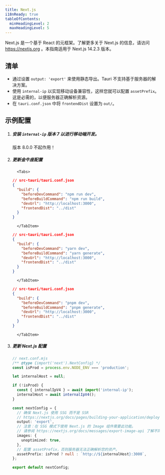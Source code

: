 ```yaml
---
title: Next.js
i18nReady: true
tableOfContents:
  minHeadingLevel: 2
  maxHeadingLevel: 5
---
```



Next.js 是一个基于 React 的元框架。了解更多关于 Next.js 的信息，请访问 https://nextjs.org 。本指南适用于 Next.js 14.2.3 版本。

## 清单

- 通过设置 `output: 'export'` 来使用静态导出。Tauri 不支持基于服务器的解决方案。
- 使用 `internal-ip` 以实现移动设备兼容性，这样您就可以配置 `assetPrefix`。这是必需的，以便服务器正确解析资源。
- 在 `tauri.conf.json` 中将 `frontendDist` 设置为 `out/`。

## 示例配置

<Steps>

1.  ##### 安装 `internal-ip` 版本 7 以进行移动端开发。

    版本 8.0.0 不起作用！

    <CommandTabs
      npm="npm install --save-dev internal-ip@7.0.0"
      yarn="yarn add -D internal-ip@7.0.0"
      pnpm="pnpm add -D internal-ip@7.0.0"
    />

1.  ##### 更新金牛座配置

          <Tabs>

      <TabItem label="npm">

    ```json
    // src-tauri/tauri.conf.json
    {
      "build": {
        "beforeDevCommand": "npm run dev",
        "beforeBuildCommand": "npm run build",
        "devUrl": "http://localhost:3000",
        "frontendDist": "../dist"
      }
    }
    ```

          </TabItem>

    <TabItem label="yarn">

    ```json
    // src-tauri/tauri.conf.json
    {
      "build": {
        "beforeDevCommand": "yarn dev",
        "beforeBuildCommand": "yarn generate",
        "devUrl": "http://localhost:3000",
        "frontendDist": "../dist"
      }
    }
    ```

          </TabItem>

    <TabItem label="pnpm">

    ```json
    // src-tauri/tauri.conf.json
    {
      "build": {
        "beforeDevCommand": "pnpm dev",
        "beforeBuildCommand": "pnpm generate",
        "devUrl": "http://localhost:3000",
        "frontendDist": "../dist"
      }
    }
    ```

          </TabItem>

    </Tabs>

1.  ##### 更新 Next.js 配置

    ```ts
    // next.conf.mjs
    /** @type {import('next').NextConfig} */
    const isProd = process.env.NODE_ENV === 'production';

    let internalHost = null;

    if (!isProd) {
      const { internalIpV4 } = await import('internal-ip');
      internalHost = await internalIpV4();
    }

    const nextConfig = {
      // 确保 Next.js 使用 SSG 而不是 SSR
      // https://nextjs.org/docs/pages/building-your-application/deploying/static-exports
      output: 'export',
      // 注意：在 SSG 模式下使用 Next.js 的 Image 组件需要此功能。
      // 请参阅 https://nextjs.org/docs/messages/export-image-api 了解不同的解决方法。
      images: {
        unoptimized: true,
      },
      // 配置 assetPrefix，否则服务器无法正确解析您的资产。
      assetPrefix: isProd ? null : `http://${internalHost}:3000`,
    };

    export default nextConfig;
    ```

</Steps>
